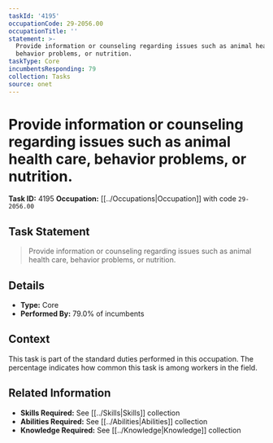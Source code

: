 ```yaml
---
taskId: '4195'
occupationCode: 29-2056.00
occupationTitle: ''
statement: >-
  Provide information or counseling regarding issues such as animal health care,
  behavior problems, or nutrition.
taskType: Core
incumbentsResponding: 79
collection: Tasks
source: onet
---
```

# Provide information or counseling regarding issues such as animal health care, behavior problems, or nutrition.

**Task ID:** 4195
**Occupation:** [[../Occupations|Occupation]] with code `29-2056.00`

## Task Statement

> Provide information or counseling regarding issues such as animal health care, behavior problems, or nutrition.

## Details

- **Type:** Core
- **Performed By:** 79.0% of incumbents

## Context

This task is part of the standard duties performed in this occupation. The percentage indicates how common this task is among workers in the field.

## Related Information

- **Skills Required:** See [[../Skills|Skills]] collection
- **Abilities Required:** See [[../Abilities|Abilities]] collection
- **Knowledge Required:** See [[../Knowledge|Knowledge]] collection
